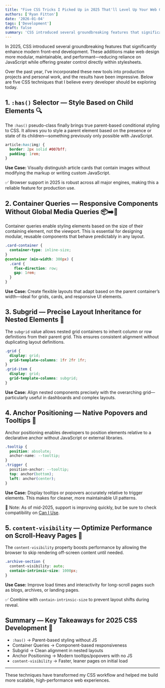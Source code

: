 ```yaml
---
title: "Five CSS Tricks I Picked Up in 2025 That'll Level Up Your Web Game"
authors: ['Ryan Fitton']
date: '2026-01-04'
tags: ['Development']
draft: false
summary: 'CSS introduced several groundbreaking features that significantly enhance modern front-end development. These additions make web design more modular, maintainable, and performant—reducing reliance on JavaScript while offering greater control directly within stylesheets.'
---
```


In 2025, CSS introduced several groundbreaking features that significantly enhance modern front-end development. These additions make web design more modular, maintainable, and performant—reducing reliance on JavaScript while offering greater control directly within stylesheets.

Over the past year, I’ve incorporated these new tools into production projects and personal work, and the results have been impressive. Below are five CSS techniques that I believe every developer should be exploring today.


## 1. `:has()` Selector — Style Based on Child Elements 🔍

The `:has()` pseudo-class finally brings true parent-based conditional styling to CSS. It allows you to style a parent element based on the presence or state of its children—something previously only possible with JavaScript.

```css
article:has(img) {
  border: 2px solid #007bff;
  padding: 1rem;
}
```

**Use Case:** Visually distinguish article cards that contain images without modifying the markup or writing custom JavaScript.

✅ Browser support in 2025 is robust across all major engines, making this a reliable feature for production use.


## 2. Container Queries — Responsive Components Without Global Media Queries 📦➡️📱

Container queries enable styling elements based on the size of their containing element, not the viewport. This is essential for designing modular, reusable components that behave predictably in any layout.

```css
.card-container {
  container-type: inline-size;
}
@container (min-width: 300px) {
  .card {
    flex-direction: row;
    gap: 1rem;
  }
}
```

**Use Case:** Create flexible layouts that adapt based on the parent container’s width—ideal for grids, cards, and responsive UI elements.


## 3. Subgrid — Precise Layout Inheritance for Nested Elements 🧩

The `subgrid` value allows nested grid containers to inherit column or row definitions from their parent grid. This ensures consistent alignment without duplicating layout definitions.

```css
.grid {
  display: grid;
  grid-template-columns: 1fr 2fr 1fr;
}
.grid-item {
  display: grid;
  grid-template-columns: subgrid;
}
```

**Use Case:** Align nested components precisely with the overarching grid—particularly useful in dashboards and complex layouts.


## 4. Anchor Positioning — Native Popovers and Tooltips 📌

Anchor positioning enables developers to position elements relative to a declarative anchor without JavaScript or external libraries.

```css
.tooltip {
  position: absolute;
  anchor-name: --tooltip;
}
.trigger {
  position-anchor: --tooltip;
  top: anchor(bottom);
  left: anchor(center);
}
```

**Use Case:** Display tooltips or popovers accurately relative to trigger elements. This makes for cleaner, more maintainable UI patterns.

📌 Note: As of mid-2025, support is improving quickly, but be sure to check compatibility on [Can I Use](https://caniuse.com).


## 5. `content-visibility` — Optimize Performance on Scroll-Heavy Pages 🚀

The `content-visibility` property boosts performance by allowing the browser to skip rendering off-screen content until needed.

```css
.archive-section {
  content-visibility: auto;
  contain-intrinsic-size: 1000px;
}
```

**Use Case:** Improve load times and interactivity for long-scroll pages such as blogs, archives, or landing pages.

✅ Combine with `contain-intrinsic-size` to prevent layout shifts during reveal.


## Summary — Key Takeaways for 2025 CSS Development 🧪

- `:has()` → Parent-based styling without JS  
- Container Queries → Component-based responsiveness  
- Subgrid → Clean alignment in nested layouts  
- Anchor Positioning → Modern tooltips/popovers with no JS  
- `content-visibility` → Faster, leaner pages on initial load  

---

These techniques have transformed my CSS workflow and helped me build more scalable, high-performance web experiences.